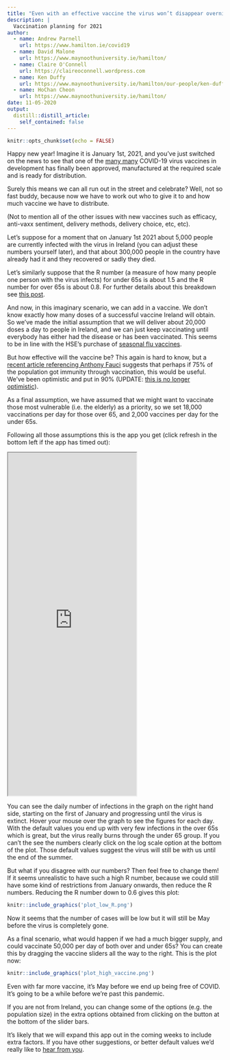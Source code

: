 ```yaml
---
title: "Even with an effective vaccine the virus won’t disappear overnight"
description: |
  Vaccination planning for 2021
author:
  - name: Andrew Parnell
    url: https://www.hamilton.ie/covid19
  - name: David Malone
    url: https://www.maynoothuniversity.ie/hamilton/  
  - name: Claire O'Connell
    url: https://claireoconnell.wordpress.com
  - name: Ken Duffy
    url: https://www.maynoothuniversity.ie/hamilton/our-people/ken-duffy
  - name: HoChan Cheon
    url: https://www.maynoothuniversity.ie/hamilton/
date: 11-05-2020
output:
  distill::distill_article:
    self_contained: false
---
```


```r
knitr::opts_chunk$set(echo = FALSE)
```

Happy new year! Imagine it is January 1st, 2021, and you’ve just switched on the news to see that one of the [many many](https://www.nytimes.com/interactive/2020/science/coronavirus-vaccine-tracker.html) COVID-19 virus vaccines in development has finally been approved, manufactured at the required scale and is ready for distribution.

Surely this means we can all run out in the street and celebrate? Well, not so fast buddy, because now we have to work out who to give it to and how much vaccine we have to distribute.

(Not to mention all of the other issues with new vaccines such as efficacy, anti-vaxx sentiment, delivery methods, delivery choice, etc, etc).

Let’s suppose for a moment that on January 1st 2021 about 5,000 people are currently infected with the virus in Ireland (you can adjust these numbers yourself later), and that about 300,000 people in the country have already had it and they recovered or sadly they died. 

Let’s similarly suppose that the R number (a measure of how many people one person with the virus infects) for under 65s is about 1.5 and the R number for over 65s is about 0.8. For further details about this breakdown see [this post](https://www.hamilton.ie/covid19/posts/2020-10-30-is-shielding-the-elderly-a-useful-strategy-for-ireland/).

And now, in this imaginary scenario, we can add in a vaccine. We don’t know exactly how many doses of a successful vaccine Ireland will obtain. So we’ve made the initial assumption that we will deliver about 20,000 doses a day to people in Ireland, and we can just keep vaccinating until everybody has either had the disease or has been vaccinated. This seems to be in line with the HSE's purchase of [seasonal flu vaccines](https://www.hse.ie/eng/health/immunisation/news/fluvaccinedelivery.html).

But how effective will the vaccine be? This again is hard to know, but a [ recent article referencing Anthony Fauci](https://www.theatlantic.com/health/archive/2020/09/does-coronavirus-vaccine-need-to-be-perfect/616441/) suggests that perhaps if 75% of the population got immunity through vaccination, this would be useful. We’ve been optimistic and put in 90% (UPDATE: [this is no longer optimistic](https://www.bbc.com/news/health-54873105)).

As a final assumption, we have assumed that we might want to vaccinate those most vulnerable (i.e. the elderly) as a priority, so we set 18,000 vaccinations per day for those over 65, and 2,000 vaccines per day for the under 65s.

Following all those assumptions this is the app you get (click refresh in the bottom left if the app has timed out):

<iframe src="https://rstudioserver.hamilton.ie:3838/users/aparnell/SEIR_vaxx/" class="l-screen-inset shaded" height = "800px"></iframe>

You can see the daily number of infections in the graph on the right hand side, starting on the first of January and progressing until the virus is extinct. Hover your mouse over the graph to see the figures for each day. With the default values you end up with very few infections in the over 65s which is great, but the virus really burns through the under 65 group. If you can’t the see the numbers clearly click on the log scale option at the bottom of the plot. Those default values suggest the virus will still be with us until the end of the summer.

But what if you disagree with our numbers? Then feel free to change them! If it seems unrealistic to have such a high R number, because we could still have some kind of restrictions from January onwards, then reduce the R numbers. Reducing the R number down to 0.6 gives this plot:

```r
knitr::include_graphics('plot_low_R.png')
```

Now it seems that the number of cases will be low but it will still be May before the virus is completely gone.

As a final scenario, what would happen if we had a much bigger supply, and could vaccinate 50,000 per day of both over and under 65s? You can create this by dragging the vaccine sliders all the way to the right. This is the plot now:

```r
knitr::include_graphics('plot_high_vaccine.png')
```

Even with far more vaccine, it's May before we end up being free of COVID. It's going to be a while before we're past this pandemic.

If you are not from Ireland, you can change some of the options (e.g. the population size) in the extra options obtained from clicking on the button at the bottom of the slider bars. 

It’s likely that we will expand this app out in the coming weeks to include extra factors.  If you have other suggestions, or better default values we’d really like to [hear from you](mailto:andrew.parnell@mu.ie). 